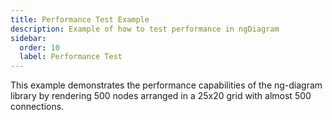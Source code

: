 ```yaml
---
title: Performance Test Example
description: Example of how to test performance in ngDiagram
sidebar:
  order: 10
  label: Performance Test
---
```


This example demonstrates the performance capabilities of the ng-diagram library by rendering 500 nodes arranged in a 25x20 grid with almost 500 connections.


<PerformanceTest />
<ExampleViewer dirName="performance-test" />

